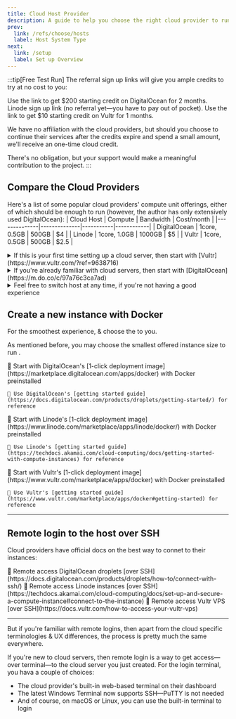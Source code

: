 ```yaml
---
title: Cloud Host Provider
description: A guide to help you choose the right cloud provider to run xplex.
prev:
  link: /refs/choose/hosts
  label: Host System Type
next:
  link: /setup
  label: Set up Overview
---
```


:::tip[Free Test Run]
The referral sign up links will give you ample credits to try <Xplex /> at no cost to you:

<Tabs>
  <TabItem label="DigitalOcean">
    <Card title="<a href='https://m.do.co/c/97a76c3ca7ad' title='DigitalOcean Referral Sign Up Link' target='_blank'>Sign up to DigitalOcean 🔗</a>" icon="information">
      Use the link to get $200 starting credit on DigitalOcean for 2 months.
    </Card>
  </TabItem>
  <TabItem label="Linode">
    <Card title="<a href='https://login.linode.com/signup' title='Linode Sign Up Link' target='_blank'>Sign up to Linode 🔗</a>" icon="information">
      Linode sign up link (no referral yet&mdash;you have to pay out of pocket).
    </Card>
  </TabItem>
  <TabItem label="Vultr">
    <Card title="<a href='https://www.vultr.com/?ref=9638716' title='Vultr Referral Sign Up Link' target='_blank'>Sign up to Vultr 🔗</a>" icon="information">
      Use the link to get $10 starting credit on Vultr for 1 months.
    </Card>
  </TabItem>
</Tabs>

We have no affiliation with the cloud providers, but should you choose to continue their services after the credits expire and spend a small amount, we'll receive an one-time cloud credit.

There's no obligation, but your support would make a meaningful contribution to the project.
:::

## Compare the Cloud Providers

Here's a list of some popular cloud providers' <Badge text="cheapest" /> compute unit offerings, either of which should be enough to run <Xplex /> (however, the author has only extensively used DigitalOcean):
| Cloud Host   | Compute      | Bandwidth | Cost/month |
|--------------|--------------|-----------|------------|
| DigitalOcean | 1core, 0.5GB | 500GB     | $4         |
| Linode       | 1core, 1.0GB | 1000GB    | $5         |
| Vultr        | 1core, 0.5GB | 500GB     | $2.5       |

<details>
<summary>If this is your first time setting up a cloud server, then start with [Vultr](https://www.vultr.com/?ref=9638716)</summary>
- You can do a lot of trial & error with the $10 credit for a month.
- You can run upto 4 parallel $2.5 instances; to try different configurations.
- And if you mess up, you can just destroy the instance & start over.
  - Instances are charged for the duration they're running.
  - You're not billed twice for destroying and recreating instances.
</details>

<details>
<summary>If you're already familiar with cloud servers, then start with [DigitalOcean](https://m.do.co/c/97a76c3ca7ad)</summary>
- They have a lot of (and arguably, the best) documentation & community support.
- You can get $200 credit for 2 months, which is a lot of time to get comfortable.
</details>

<details>
<summary>Feel free to switch host at any time, if you're not having a good experience</summary>
- Don't be confused trying to find a perfect match.
- You can always switch to a different provider later.
- The best part of using Docker is that&mdash;apart from the IP addresses of the hosts&mdash;the end result should be predictably the exact same in all cases.
</details>

## Create a new instance with Docker

For the smoothest experience, <Badge text="create instances with Docker preinstalled" /> & choose the <Badge text="closest data center location" /> to you.

As mentioned before, you may choose the smallest offered instance size to run <Xplex />.

<Tabs>
  <TabItem label="DigitalOcean">
    🚀 Start with DigitalOcean's [1-click deployment image](https://marketplace.digitalocean.com/apps/docker) with Docker preinstalled

    📑 Use DigitalOcean's [getting started guide](https://docs.digitalocean.com/products/droplets/getting-started/) for reference
  </TabItem>
  <TabItem label="Linode">
    🚀 Start with Linode's [1-click deployment image](https://www.linode.com/marketplace/apps/linode/docker/) with Docker preinstalled

    📑 Use Linode's [getting started guide](https://techdocs.akamai.com/cloud-computing/docs/getting-started-with-compute-instances) for reference
  </TabItem>
  <TabItem label="Vultr">
    🚀 Start with Vultr's [1-click deployment image](https://www.vultr.com/marketplace/apps/docker)  with Docker preinstalled

    📑 Use Vultr's [getting started guide](https://www.vultr.com/marketplace/apps/docker#getting-started) for reference
  </TabItem>
</Tabs>


---



## Remote login to the host over SSH

Cloud providers have official docs on the best way to connet to their instances:

<Tabs>
  <TabItem label="DigitalOcean">
    📡 Remote access DigitalOcean droplets [over SSH](https://docs.digitalocean.com/products/droplets/how-to/connect-with-ssh/)
  </TabItem>
  <TabItem label="Linode">
    📡 Remote access Linode instances [over SSH](https://techdocs.akamai.com/cloud-computing/docs/set-up-and-secure-a-compute-instance#connect-to-the-instance)
  </TabItem>
  <TabItem label="Vultr">
    📡 Remote access Vultr VPS [over SSH](https://docs.vultr.com/how-to-access-your-vultr-vps)
  </TabItem>
</Tabs>

---

But if you're familiar with remote logins, then apart from the cloud specific terminologies & UX differences, the process is pretty much the same everywhere.

If you're new to cloud servers, then remote login is a way to get access&mdash;over terminal&mdash;to the cloud server you just created. For the login terminal, you hava a couple of choices:
- The cloud provider's built-in web-based terminal on their dashboard
- The latest Windows Terminal now supports SSH&mdash;PuTTY is not needed
- And of course, on macOS or Linux, you can use the built-in terminal to login
